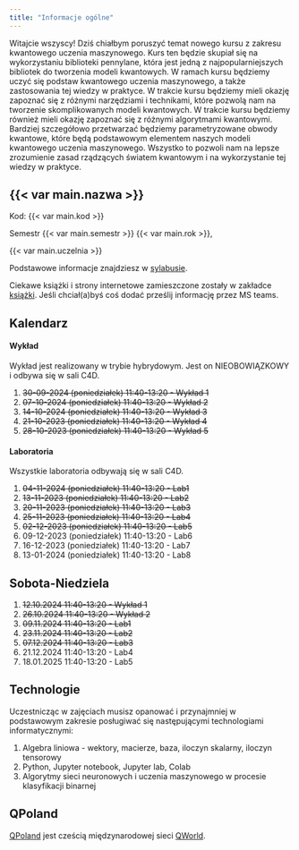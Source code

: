```yaml
---
title: "Informacje ogólne"
---
```


Witajcie wszyscy! Dziś chiałbym poruszyć temat nowego kursu z zakresu kwantowego uczenia maszynowego. 
Kurs ten będzie skupiał się na wykorzystaniu biblioteki pennylane, która jest jedną z najpopularniejszych bibliotek do tworzenia modeli kwantowych. 
W ramach kursu będziemy uczyć się podstaw kwantowego uczenia maszynowego, a także zastosowania tej wiedzy w praktyce. 
W trakcie kursu będziemy mieli okazję zapoznać się z różnymi narzędziami i technikami, które pozwolą nam na tworzenie skomplikowanych modeli kwantowych. 
W trakcie kursu będziemy również mieli okazję zapoznać się z różnymi algorytmami kwantowymi.
Bardziej szczegółowo przetwarzać będziemy parametryzowane obwody kwantowe, które będą podstawowym elementem naszych modeli kwantowego uczenia maszynowego. Wszystko to pozwoli nam na lepsze zrozumienie zasad rządzących światem kwantowym i na wykorzystanie tej wiedzy w praktyce.


## {{< var main.nazwa >}}

Kod: {{< var main.kod >}}

Semestr {{< var main.semestr >}} {{< var main.rok >}},

{{< var main.uczelnia >}}

Podstawowe informacje znajdziesz w [sylabusie](/sylabus).

Ciekawe książki i strony internetowe zamieszczone zostały w zakładce [książki](/ksiazki). 
Jeśli chciał(a)byś coś dodać prześlij informację przez MS teams.

## Kalendarz

#### Wykład 

Wykład jest realizowany w trybie hybrydowym.
Jest on NIEOBOWIĄZKOWY i odbywa się w sali C4D.

1. <del>30-09-2024 (poniedziałek) 11:40-13:20 -  Wykład 1</del>
2. <del>07-10-2024 (poniedziałek) 11:40-13:20 -  Wykład 2</del>
3. <del>14-10-2024 (poniedziałek) 11:40-13:20 -  Wykład 3</del> 
4. <del>21-10-2023 (poniedziałek) 11:40-13:20 -  Wykład 4</del>
5. <del>28-10-2023 (poniedziałek) 11:40-13:20 -  Wykład 5</del>

#### Laboratoria

Wszystkie laboratoria odbywają się w sali C4D.

1. <del>04-11-2024 (poniedziałek) 11:40-13:20 - Lab1</del>
2. <del>13-11-2023 (poniedziałek) 11:40-13:20 - Lab2</del>
3. <del>20-11-2023 (poniedziałek) 11:40-13:20 - Lab3</del>
4. <del>25-11-2023 (poniedziałek) 11:40-13:20 - Lab4</del>
5. <del>02-12-2023 (poniedziałek) 11:40-13:20 - Lab5</del>
6. 09-12-2023 (poniedziałek) 11:40-13:20 - Lab6
7. 16-12-2023 (poniedziałek) 11:40-13:20 - Lab7
8. 13-01-2024 (poniedziałek) 11:40-13:20 - Lab8


## Sobota-Niedziela

1. <del>12.10.2024 11:40-13:20 - Wykład 1</del>
2. <del>26.10.2024 11:40-13:20 - Wykład 2</del>
3. <del>09.11.2024 11:40-13:20 - Lab1 </del>
4. <del>23.11.2024 11:40-13:20 - Lab2 </del>
5. <del>07.12.2024 11:40-13:20 - Lab3</del>
6. 21.12.2024 11:40-13:20 - Lab4
7. 18.01.2025 11:40-13:20 - Lab5 

## Technologie

Uczestnicząc w zajęciach musisz opanować i przynajmniej w podstawowym zakresie posługiwać się następującymi technologiami informatycznymi:

1. Algebra liniowa - wektory, macierze, baza, iloczyn skalarny, iloczyn tensorowy
2. Python, Jupyter notebook, Jupyter lab, Colab
3. Algorytmy sieci neuronowych i uczenia maszynowego w procesie klasyfikacji binarnej

## QPoland 

[QPoland](https://qworld.net/qpoland/) jest cześcią międzynarodowej sieci [QWorld](https://qworld.net).
